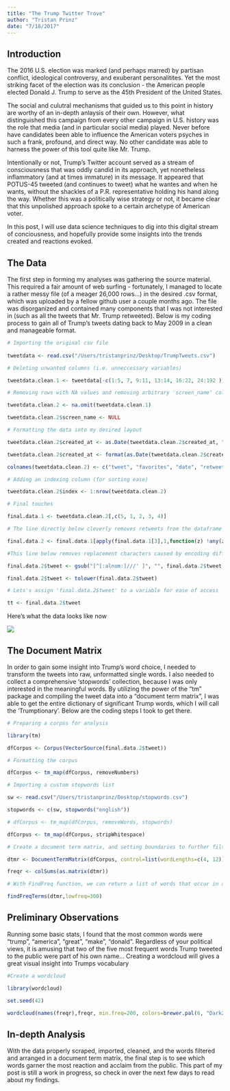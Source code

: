```yaml
---
title: "The Trump Twitter Trove"
author: "Tristan Prinz"
date: "7/18/2017"
---
```


## Introduction

The 2016 U.S. election was marked (and perhaps marred) by partisan conflict, ideological controversy, and exuberant personalitites. Yet the most striking facet of the election was its conclusion - the American people elected Donald J. Trump to serve as the 45th President of the United States.

The social and culutral mechanisms that guided us to this point in history are worthy of an in-depth anlaysis of their own. However, what distinguished this campaign from every other campaign in U.S. history was the role that media (and in particular social media) played. Never before have candidates been able to influence the American voters psyches in such a frank, profound, and direct way. No other candidate was able to harness the power of this tool quite like Mr. Trump. 

Intentionally or not, Trump's Twitter account served as a stream of consciousness that was oddly candid in its approach, yet nonetheless inflammatory (and at times immature) in its message. It appeared that POTUS-45 tweeted (and continues to tweet) what he wantes and when he wants, without the shackles of a P.R. representative holding his hand along the way. Whether this was a politically wise strategy or not, it became clear that this unpolished approach spoke to a certain archetype of American voter.

In this post, I will use data science techniques to dig into this digital stream of conciousness, and hopefully provide some insights into the trends created and reactions evoked.

## The Data

The first step in forming my analyses was gathering the source material. This required a fair amount of web surfing - fortunately, I managed to locate a rather messy file (of a meager 26,000 rows...) in the desired .csv format, which was uploaded by a fellow github user a couple months ago. The file was disorganized and contained many components that I was not interested in (such as all the tweets that Mr. Trump retweeted). Below is my coding process to gain all of Trump's tweets dating back to May 2009 in a clean and manageable format.

```r

# Importing the original csv file
  
tweetdata <- read.csv("/Users/tristanprinz/Desktop/TrumpTweets.csv")

# Deleting unwanted columns (i.e. unneccessary variables)

tweetdata.clean.1 <- tweetdata[-c(1:5, 7, 9:11, 13:14, 16:22, 24:192 )]

# Removing rows with NA values and removing arbitrary 'screen_name' column

tweetdata.clean.2 <- na.omit(tweetdata.clean.1)

tweetdata.clean.2$screen_name <- NULL

# Formatting the data into my desired layout

tweetdata.clean.2$created_at <- as.Date(tweetdata.clean.2$created_at, "%a %b %d %H:%M:%S %z %Y")

tweetdata.clean.2$created_at <- format(as.Date(tweetdata.clean.2$created_at), "%m/%d/%Y")

colnames(tweetdata.clean.2) <- c("tweet", "favorites", "date", "retweets")

# Adding an indexing column (for sorting ease)

tweetdata.clean.2$index <- 1:nrow(tweetdata.clean.2)

# Final touches

final.data.1 <- tweetdata.clean.2[,c(5, 1, 2, 3, 4)]

# The line directly below cleverly removes retweets from the dataframe

final.data.2 <- final.data.1[apply(final.data.1[3],1,function(z) !any(z==0)),] 

#This line below removes replacement characters caused by encoding differences

final.data.2$tweet <- gsub("[^[:alnum:]///' ]", "", final.data.2$tweet)

final.data.2$tweet <- tolower(final.data.2$tweet)

# Lets's assign 'final.data.2$tweet' to a variable for ease of access

tt <- final.data.2$tweet 
```

Here's what the data looks like now

![](/Users/tristanprinz/Desktop/tweets.png)

## The Document Matrix

In order to gain some insight into Trump's word choice, I needed to transform the tweets into raw, unformatted single words. I also needed to collect a comprehensive 'stopwords' collection, because I was only interested in the meaningful words. By utilizing the power of the "tm" package and compiling the tweet data into a "document term matrix", I was able to get the entire dictionary of significant Trump words, which I will call the 'Trumptionary'. Below are the coding steps I took to get there.

```r
# Preparing a corpus for analysis

library(tm)

dfCorpus <- Corpus(VectorSource(final.data.2$tweet)) 

# Formatting the corpus

dfCorpus <- tm_map(dfCorpus, removeNumbers)

# Importing a custom stopwords list 

sw <- read.csv("/Users/tristanprinz/Desktop/stopwords.csv")

stopwords <- c(sw, stopwords("english"))

# dfCorpus <- tm_map(dfCorpus, removeWords, stopwords)

dfCorpus <- tm_map(dfCorpus, stripWhitespace)

# Create a document term matrix, and setting boundaries to further filter the words into the one's we care about

dtmr <- DocumentTermMatrix(dfCorpus, control=list(wordLengths=c(4, 12)))

freqr <- colSums(as.matrix(dtmr))

# With FindFreq function, we can return a list of words that occur in a specified number of Trump's Tweets (in this exampe, all words that occur in at least 250 of the tweets)

findFreqTerms(dtmr,lowfreq=300)
```
## Preliminary Observations

Running some basic stats, I found that the most common words were "trump", "america", "great", "make", "donald". Regardless of your political views, it is amusing that two of the five most frequent words Trump tweeted to the public were part of his own name... Creating a wordcloud will gives a great visual insight into Trumps vocabulary

```r
#Create a wordcloud

library(wordcloud)

set.seed(42)

wordcloud(names(freqr),freqr, min.freq=200, colors=brewer.pal(6, "Dark2"))
```

## In-depth Analysis

With the data properly scraped, imported, cleaned, and the words filtered and arranged in a document term matrix, the final step is to see which words garner the most reaction and acclaim from the public. This part of my post is still a work in progress, so check in over the next few days to read about my findings.
